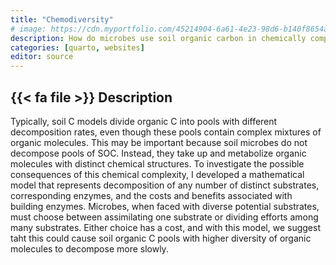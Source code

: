 ```yaml
---
title: "Chemodiversity"
# image: https://cdn.myportfolio.com/45214904-6a61-4e23-98d6-b140f8654a40/3562a6a2-93d6-4507-93f4-1294cd4cd02b.png?h=2be2d5da4cd78cc55d3ea2609195007f
description: How do microbes use soil organic carbon in chemically complex mixtures?
categories: [quarto, websites]
editor: source
---
```


<!-- <p align="center"> -->
<!--   <img src="https://cdn.myportfolio.com/45214904-6a61-4e23-98d6-b140f8654a40/3562a6a2-93d6-4507-93f4-1294cd4cd02b.png?h=2be2d5da4cd78cc55d3ea2609195007f" alt="Two happy penguins taking a selfie together in a snowy landscape." height="80%" width="80%"> -->
<!--   <p class="custom-figcaption">Artwork by [Allison Horst.](https://allisonhorst.com/) Two penguins take a selfie with the Quarto moon!</p> -->
<!-- </p> -->

## {{< fa file >}} Description

Typically, soil C models divide organic C into pools with different decomposition rates, even though these pools contain complex mixtures of organic molecules. This may be important because soil microbes do not decompose pools of SOC. Instead, they take up and metabolize organic molecules with distinct chemical structures. To investigate the possible consequences of this chemical complexity, I developed a mathematical model that represents decomposition of any number of distinct substrates, corresponding enzymes, and the costs and benefits associated with building enzymes. Microbes, when faced with diverse potential substrates, must choose between assimilating one substrate or dividing efforts among many substrates. Either choice has a cost, and with this model, we suggest taht this could cause soil organic C pools with higher diversity of organic molecules to decompose more slowly.